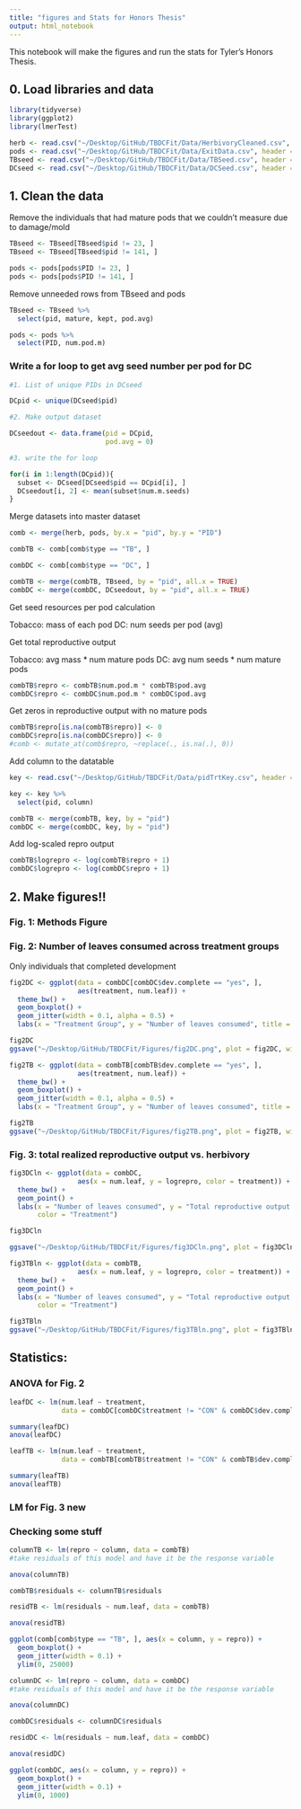 ```yaml
---
title: "figures and Stats for Honors Thesis"
output: html_notebook
---
```


This notebook will make the figures and run the stats for Tyler's Honors Thesis. 

## 0. Load libraries and data

```r
library(tidyverse)
library(ggplot2)
library(lmerTest)
```

```r
herb <- read.csv("~/Desktop/GitHub/TBDCFit/Data/HerbivoryCleaned.csv", header = TRUE)
pods <- read.csv("~/Desktop/GitHub/TBDCFit/Data/ExitData.csv", header = TRUE)
TBseed <- read.csv("~/Desktop/GitHub/TBDCFit/Data/TBSeed.csv", header = TRUE)
DCseed <- read.csv("~/Desktop/GitHub/TBDCFit/Data/DCSeed.csv", header = TRUE)
```

## 1. Clean the data

Remove the individuals that had mature pods that we couldn't measure due to damage/mold

```r
TBseed <- TBseed[TBseed$pid != 23, ]
TBseed <- TBseed[TBseed$pid != 141, ]
```

```r
pods <- pods[pods$PID != 23, ]
pods <- pods[pods$PID != 141, ]
```

Remove unneeded rows from TBseed and pods

```r
TBseed <- TBseed %>%
  select(pid, mature, kept, pod.avg)
```

```r
pods <- pods %>%
  select(PID, num.pod.m)
```

### Write a for loop to get avg seed number per pod for DC

```r
#1. List of unique PIDs in DCseed

DCpid <- unique(DCseed$pid)

#2. Make output dataset

DCseedout <- data.frame(pid = DCpid, 
                        pod.avg = 0)

#3. write the for loop 

for(i in 1:length(DCpid)){
  subset <- DCseed[DCseed$pid == DCpid[i], ]
  DCseedout[i, 2] <- mean(subset$num.m.seeds)
}
```

Merge datasets into master dataset

```r
comb <- merge(herb, pods, by.x = "pid", by.y = "PID")

combTB <- comb[comb$type == "TB", ]

combDC <- comb[comb$type == "DC", ]

combTB <- merge(combTB, TBseed, by = "pid", all.x = TRUE)
combDC <- merge(combDC, DCseedout, by = "pid", all.x = TRUE)
```

Get seed resources per pod calculation

Tobacco: mass of each pod
DC: num seeds per pod (avg)

Get total reproductive output

Tobacco: avg mass * num mature pods
DC: avg num seeds * num mature pods

```r
combTB$repro <- combTB$num.pod.m * combTB$pod.avg
combDC$repro <- combDC$num.pod.m * combDC$pod.avg
```

Get zeros in reproductive output with no mature pods

```r
combTB$repro[is.na(combTB$repro)] <- 0
combDC$repro[is.na(combDC$repro)] <- 0
#comb <- mutate_at(comb$repro, ~replace(., is.na(.), 0))
```

Add column to the datatable

```r
key <- read.csv("~/Desktop/GitHub/TBDCFit/Data/pidTrtKey.csv", header = TRUE)

key <- key %>%
  select(pid, column)

combTB <- merge(combTB, key, by = "pid")
combDC <- merge(combDC, key, by = "pid")
```

Add log-scaled repro output

```r
combTB$logrepro <- log(combTB$repro + 1)
combDC$logrepro <- log(combDC$repro + 1)
```



## 2. Make figures!!

### Fig. 1: Methods Figure

### Fig. 2: Number of leaves consumed across treatment groups

Only individuals that completed development

```r
fig2DC <- ggplot(data = combDC[combDC$dev.complete == "yes", ], 
                 aes(treatment, num.leaf)) + 
  theme_bw() + 
  geom_boxplot() + 
  geom_jitter(width = 0.1, alpha = 0.5) + 
  labs(x = "Treatment Group", y = "Number of leaves consumed", title = "A) Devil's Claw")

fig2DC
ggsave("~/Desktop/GitHub/TBDCFit/Figures/fig2DC.png", plot = fig2DC, width = 8, height = 5)
```


```r
fig2TB <- ggplot(data = combTB[combTB$dev.complete == "yes", ], 
                 aes(treatment, num.leaf)) + 
  theme_bw() + 
  geom_boxplot() + 
  geom_jitter(width = 0.1, alpha = 0.5) + 
  labs(x = "Treatment Group", y = "Number of leaves consumed", title = "B) Tobacco")

fig2TB
ggsave("~/Desktop/GitHub/TBDCFit/Figures/fig2TB.png", plot = fig2TB, width = 8, height = 5)
```

### Fig. 3: total realized reproductive output vs. herbivory

```r
fig3DCln <- ggplot(data = combDC, 
                 aes(x = num.leaf, y = logrepro, color = treatment)) + 
  theme_bw() + 
  geom_point() + 
  labs(x = "Number of leaves consumed", y = "Total reproductive output (ln(number of seeds))", title = "A) Devil's claw", 
       color = "Treatment")

fig3DCln

ggsave("~/Desktop/GitHub/TBDCFit/Figures/fig3DCln.png", plot = fig3DCln, width = 8, height = 5)
```


```r
fig3TBln <- ggplot(data = combTB, 
                 aes(x = num.leaf, y = logrepro, color = treatment)) + 
  theme_bw() + 
  geom_point() + 
  labs(x = "Number of leaves consumed", y = "Total reproductive output (ln(mg of seeds))", title = "B) Tobacco", 
       color = "Treatment")

fig3TBln
ggsave("~/Desktop/GitHub/TBDCFit/Figures/fig3TBln.png", plot = fig3TBln, width = 8, height = 5)
```



## Statistics: 

### ANOVA for Fig. 2

```r
leafDC <- lm(num.leaf ~ treatment, 
             data = combDC[combDC$treatment != "CON" & combDC$dev.complete == "yes", ])

summary(leafDC)
anova(leafDC)
```


```r
leafTB <- lm(num.leaf ~ treatment, 
             data = combTB[combTB$treatment != "CON" & combTB$dev.complete == "yes", ])

summary(leafTB)
anova(leafTB)
```

### LM for Fig. 3 new

### Checking some stuff

```r
columnTB <- lm(repro ~ column, data = combTB)
#take residuals of this model and have it be the response variable 

anova(columnTB)

combTB$residuals <- columnTB$residuals

residTB <- lm(residuals ~ num.leaf, data = combTB)

anova(residTB)

```

```r
ggplot(comb[comb$type == "TB", ], aes(x = column, y = repro)) + 
  geom_boxplot() + 
  geom_jitter(width = 0.1) + 
  ylim(0, 25000)
```


```r
columnDC <- lm(repro ~ column, data = combDC)
#take residuals of this model and have it be the response variable 

anova(columnDC)

combDC$residuals <- columnDC$residuals

residDC <- lm(residuals ~ num.leaf, data = combDC)

anova(residDC)

```


```r
ggplot(combDC, aes(x = column, y = repro)) + 
  geom_boxplot() + 
  geom_jitter(width = 0.1) + 
  ylim(0, 1000)
```


